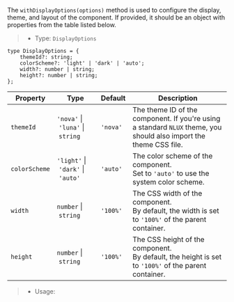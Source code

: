 The `withDisplayOptions(options)` method is used to configure the display, theme, and layout of the component.
If provided, it should be an object with properties from the table listed below.

> * Type: `DisplayOptions`

```tsx
type DisplayOptions = {
    themeId?: string;
    colorScheme?: 'light' | 'dark' | 'auto';
    width?: number | string;
    height?: number | string;
};
```

| Property | Type |  Default |Description |
| --- | --- | --- | --- |
| `themeId` | `'nova'`&nbsp;\|&nbsp;`'luna'`&nbsp;\|&nbsp;`string` | `'nova'` | The theme ID of the component. If you're using a standard `NLUX` theme, you should also import the theme CSS file. |
| `colorScheme` | `'light'`&nbsp;\|&nbsp;`'dark'`&nbsp;\|&nbsp;`'auto'` | `'auto'` | The color scheme of the component.<br />Set to `'auto'` to use the system color scheme. |
| `width` | `number`&nbsp;\|&nbsp;`string` | `'100%'` | The CSS width of the component.<br />By default, the width is set to `'100%'` of the parent container. |
| `height` | `number`&nbsp;\|&nbsp;`string` | `'100%'` | The CSS height of the component.<br />By default, the height is set to `'100%'` of the parent container. |

> * Usage:
